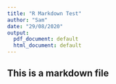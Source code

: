 ```yaml
---
title: "R Markdown Test"
author: "Sam"
date: "29/08/2020"
output:
  pdf_document: default
  html_document: default
---
```

## This is a markdown file
